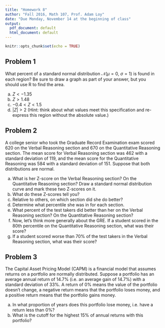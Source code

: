 ```yaml
---
title: "Homework 8"
author: "Fall 2016, Math 107, Prof. Adam Loy"
date: "Due Monday, November 14 at the beginning of class"
output:
  pdf_document: default
  html_document: default
---
```


```r
knitr::opts_chunk$set(echo = TRUE)
```


## Problem 1
What percent of a standard normal distribution $\mathcal{N}(\mu=0,\ \sigma=1)$ is found in each region? Be sure to draw a graph as part of your answer, but you should use R to find the area. 

a. $Z < -1.35$
b. $Z > 1.48$
c. $-0.4 < Z < 1.5$
d. $|Z|>2$ (Hint: think about what values meet this specification and re-express this region without the absolute value.)

## Problem 2
A college senior who took the Graduate Record Examination exam scored 620 on the Verbal Reasoning section and 670 on the Quantitative Reasoning section. The mean score for Verbal Reasoning section was 462 with a standard deviation of 119, and the mean score for the Quantitative Reasoning was 584
with a standard deviation of 151. Suppose that both distributions are normal.

a. What is her Z-score on the Verbal Reasoning section? On the Quantitative Reasoning section? Draw a standard normal distribution curve and mark these two Z-scores on it.
b. What do these Z-scores tell you?
c. Relative to others, on which section did she do better?
d. Determine what percentile she was in for each section.
e. What percent of the test takers did better than her on the Verbal Reasoning section? On the Quantitative Reasoning section?
f. Now, let’s think more generally about the GRE. If a student scored in the 80th percentile on the Quantitative Reasoning section, what was their score?
g. If a student scored worse than 70% of the test takers in the Verbal Reasoning section, what was their score?


## Problem 3
The Capital Asset Pricing Model (CAPM) is a financial model that assumes returns on a portfolio are normally distributed. Suppose a portfolio has an average annual return of 14.7% (i.e. an average gain of 14.7%) with a standard deviation of 33%. A return of 0% means the value of the portfolio doesn't change, a negative return means that the portfolio loses money, and a positive return means that the portfolio gains money.

a. In what proportion of years does this portfolio lose money, i.e. have a return less than 0%?
b. What is the cutoff for the highest 15% of annual returns with this portfolio?
